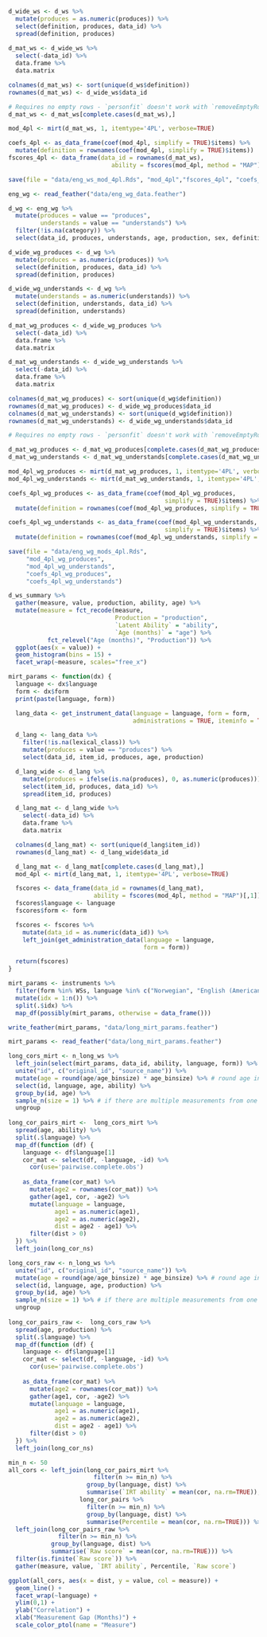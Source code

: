 <!-- THESE CHUNKS DO STUFF THAT IS USED IN PSYCHOMETRICS -->

```r
d_wide_ws <- d_ws %>%
  mutate(produces = as.numeric(produces)) %>%
  select(definition, produces, data_id) %>%
  spread(definition, produces)
  
d_mat_ws <- d_wide_ws %>%
  select(-data_id) %>% 
  data.frame %>%
  data.matrix

colnames(d_mat_ws) <- sort(unique(d_ws$definition))
rownames(d_mat_ws) <- d_wide_ws$data_id

# Requires no empty rows - `personfit` doesn't work with `removeEmptyRows=TRUE` even though the model fit will work that way. 
d_mat_ws <- d_mat_ws[complete.cases(d_mat_ws),]

mod_4pl <- mirt(d_mat_ws, 1, itemtype='4PL', verbose=TRUE)

coefs_4pl <- as_data_frame(coef(mod_4pl, simplify = TRUE)$items) %>%
  mutate(definition = rownames(coef(mod_4pl, simplify = TRUE)$items))
fscores_4pl <- data_frame(data_id = rownames(d_mat_ws), 
                             ability = fscores(mod_4pl, method = "MAP")[,1])

save(file = "data/eng_ws_mod_4pl.Rds", "mod_4pl","fscores_4pl", "coefs_4pl")
```


```r
eng_wg <- read_feather("data/eng_wg_data.feather")

d_wg <- eng_wg %>%
  mutate(produces = value == "produces", 
         understands = value == "understands") %>%
  filter(!is.na(category)) %>%
  select(data_id, produces, understands, age, production, sex, definition) 

d_wide_wg_produces <- d_wg %>%
  mutate(produces = as.numeric(produces)) %>%
  select(definition, produces, data_id) %>%
  spread(definition, produces)

d_wide_wg_understands <- d_wg %>%
  mutate(understands = as.numeric(understands)) %>%
  select(definition, understands, data_id) %>%
  spread(definition, understands)

d_mat_wg_produces <- d_wide_wg_produces %>%
  select(-data_id) %>% 
  data.frame %>%
  data.matrix

d_mat_wg_understands <- d_wide_wg_understands %>%
  select(-data_id) %>% 
  data.frame %>%
  data.matrix

colnames(d_mat_wg_produces) <- sort(unique(d_wg$definition))
rownames(d_mat_wg_produces) <- d_wide_wg_produces$data_id
colnames(d_mat_wg_understands) <- sort(unique(d_wg$definition))
rownames(d_mat_wg_understands) <- d_wide_wg_understands$data_id

# Requires no empty rows - `personfit` doesn't work with `removeEmptyRows=TRUE` even though the model fit will work that way. 

d_mat_wg_produces <- d_mat_wg_produces[complete.cases(d_mat_wg_produces) & rowSums(d_mat_wg_produces) > 0,]
d_mat_wg_understands <- d_mat_wg_understands[complete.cases(d_mat_wg_understands) & rowSums(d_mat_wg_understands) > 0,]

mod_4pl_wg_produces <- mirt(d_mat_wg_produces, 1, itemtype='4PL', verbose=TRUE)
mod_4pl_wg_understands <- mirt(d_mat_wg_understands, 1, itemtype='4PL', verbose=TRUE)

coefs_4pl_wg_produces <- as_data_frame(coef(mod_4pl_wg_produces, 
                                            simplify = TRUE)$items) %>%
  mutate(definition = rownames(coef(mod_4pl_wg_produces, simplify = TRUE)$items))

coefs_4pl_wg_understands <- as_data_frame(coef(mod_4pl_wg_understands, 
                                            simplify = TRUE)$items) %>%
  mutate(definition = rownames(coef(mod_4pl_wg_understands, simplify = TRUE)$items))

save(file = "data/eng_wg_mods_4pl.Rds", 
     "mod_4pl_wg_produces",
     "mod_4pl_wg_understands",
     "coefs_4pl_wg_produces",
     "coefs_4pl_wg_understands")
```

<!-- PSYCHOMETRICS PLOTS NOT INCLUDED  -->


```r
d_ws_summary %>%
  gather(measure, value, production, ability, age) %>%
  mutate(measure = fct_recode(measure, 
                              Production = "production", 
                              `Latent Ability` = "ability", 
                              `Age (months)` = "age") %>%
           fct_relevel("Age (months)", "Production")) %>%
  ggplot(aes(x = value)) + 
  geom_histogram(bins = 15) + 
  facet_wrap(~measure, scales="free_x")
```

<!-- CHUNKS BELOW BELONG TO PSYCHOMETRIC STABILITY ANALYSIS AND WERE NOT INCLUDED -->

```r
mirt_params <- function(dx) {
  language <- dx$language
  form <- dx$form
  print(paste(language, form))

  lang_data <- get_instrument_data(language = language, form = form,
                                   administrations = TRUE, iteminfo = TRUE)

  d_lang <- lang_data %>%
    filter(!is.na(lexical_class)) %>%
    mutate(produces = value == "produces") %>%
    select(data_id, item_id, produces, age, production)

  d_lang_wide <- d_lang %>%
    mutate(produces = ifelse(is.na(produces), 0, as.numeric(produces))) %>%
    select(item_id, produces, data_id) %>%
    spread(item_id, produces)

  d_lang_mat <- d_lang_wide %>%
    select(-data_id) %>%
    data.frame %>%
    data.matrix

  colnames(d_lang_mat) <- sort(unique(d_lang$item_id))
  rownames(d_lang_mat) <- d_lang_wide$data_id

  d_lang_mat <- d_lang_mat[complete.cases(d_lang_mat),]
  mod_4pl <- mirt(d_lang_mat, 1, itemtype='4PL', verbose=TRUE)

  fscores <- data_frame(data_id = rownames(d_lang_mat),
                        ability = fscores(mod_4pl, method = "MAP")[,1])
  fscores$language <- language
  fscores$form <- form

  fscores <- fscores %>%
    mutate(data_id = as.numeric(data_id)) %>%
    left_join(get_administration_data(language = language,
                                      form = form))

  return(fscores)
}

mirt_params <- instruments %>%
  filter(form %in% WSs, language %in% c("Norwegian", "English (American)")) %>%
  mutate(idx = 1:n()) %>%
  split(.$idx) %>%
  map_df(possibly(mirt_params, otherwise = data_frame()))

write_feather(mirt_params, "data/long_mirt_params.feather")
```


```r
mirt_params <- read_feather("data/long_mirt_params.feather")

long_cors_mirt <- n_long_ws %>%
  left_join(select(mirt_params, data_id, ability, language, form)) %>%
  unite("id", c("original_id", "source_name")) %>%
  mutate(age = round(age/age_binsize) * age_binsize) %>% # round age into two-month bins
  select(id, language, age, ability) %>%
  group_by(id, age) %>%
  sample_n(size = 1) %>% # if there are multiple measurements from one age, remove
  ungroup 
  
long_cor_pairs_mirt <-  long_cors_mirt %>% 
  spread(age, ability) %>%
  split(.$language) %>%
  map_df(function (df) {
    language <- df$language[1]
    cor_mat <- select(df, -language, -id) %>%
      cor(use='pairwise.complete.obs') 
    
    as_data_frame(cor_mat) %>%
      mutate(age2 = rownames(cor_mat)) %>%
      gather(age1, cor, -age2) %>%
      mutate(language = language,
             age1 = as.numeric(age1), 
             age2 = as.numeric(age2), 
             dist = age2 - age1) %>%
      filter(dist > 0)
  }) %>%
  left_join(long_cor_ns)
```

```r
long_cors_raw <- n_long_ws %>%
  unite("id", c("original_id", "source_name")) %>%
  mutate(age = round(age/age_binsize) * age_binsize) %>% # round age into two-month bins
  select(id, language, age, production) %>%
  group_by(id, age) %>%
  sample_n(size = 1) %>% # if there are multiple measurements from one age, remove
  ungroup 
  
long_cor_pairs_raw <-  long_cors_raw %>% 
  spread(age, production) %>%
  split(.$language) %>%
  map_df(function (df) {
    language <- df$language[1]
    cor_mat <- select(df, -language, -id) %>%
      cor(use='pairwise.complete.obs') 
    
    as_data_frame(cor_mat) %>%
      mutate(age2 = rownames(cor_mat)) %>%
      gather(age1, cor, -age2) %>%
      mutate(language = language,
             age1 = as.numeric(age1), 
             age2 = as.numeric(age2), 
             dist = age2 - age1) %>%
      filter(dist > 0)
  }) %>%
  left_join(long_cor_ns)
```


```r
min_n <- 50
all_cors <- left_join(long_cor_pairs_mirt %>% 
                        filter(n >= min_n) %>%
                      group_by(language, dist) %>% 
                      summarise(`IRT ability` = mean(cor, na.rm=TRUE)), 
                    long_cor_pairs %>% 
                      filter(n >= min_n) %>%
                      group_by(language, dist) %>% 
                      summarise(Percentile = mean(cor, na.rm=TRUE))) %>%
  left_join(long_cor_pairs_raw %>% 
              filter(n >= min_n) %>%
            group_by(language, dist) %>% 
            summarise(`Raw score` = mean(cor, na.rm=TRUE))) %>%
  filter(is.finite(`Raw score`)) %>%
  gather(measure, value, `IRT ability`, Percentile, `Raw score`)

ggplot(all_cors, aes(x = dist, y = value, col = measure)) +
  geom_line() + 
  facet_wrap(~language) + 
  ylim(0,1) + 
  ylab("Correlation") + 
  xlab("Measurement Gap (Months)") + 
  scale_color_ptol(name = "Measure")
```



